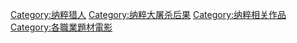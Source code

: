 [[Category:纳粹猎人|Category:纳粹猎人]]
[[Category:纳粹大屠杀后果|Category:纳粹大屠杀后果]]
[[Category:纳粹相关作品|Category:纳粹相关作品]]
[[Category:各職業題材電影|Category:各職業題材電影]]